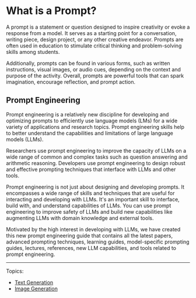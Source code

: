 # What is a Prompt?

A prompt is a statement or question designed to inspire creativity or evoke a response from a model. It serves as a starting point for a conversation, writing piece, design project, or any other creative endeavor. Prompts are often used in education to stimulate critical thinking and problem-solving skills among students. 

Additionally, prompts can be found in various forms, such as written instructions, visual images, or audio cues, depending on the context and purpose of the activity. Overall, prompts are powerful tools that can spark imagination, encourage reflection, and prompt action.

## Prompt Engineering

Prompt engineering is a relatively new discipline for developing and optimizing prompts to efficiently use language models (LMs) for a wide variety of applications and research topics. Prompt engineering skills help to better understand the capabilities and limitations of large language models (LLMs).

Researchers use prompt engineering to improve the capacity of LLMs on a wide range of common and complex tasks such as question answering and arithmetic reasoning. Developers use prompt engineering to design robust and effective prompting techniques that interface with LLMs and other tools.

Prompt engineering is not just about designing and developing prompts. It encompasses a wide range of skills and techniques that are useful for interacting and developing with LLMs. It's an important skill to interface, build with, and understand capabilities of LLMs. You can use prompt engineering to improve safety of LLMs and build new capabilities like augmenting LLMs with domain knowledge and external tools.

Motivated by the high interest in developing with LLMs, we have created this new prompt engineering guide that contains all the latest papers, advanced prompting techniques, learning guides, model-specific prompting guides, lectures, references, new LLM capabilities, and tools related to prompt engineering.

---

Topics:
- [Text Generation](text-generation)
- [Image Generation](image-generation)

